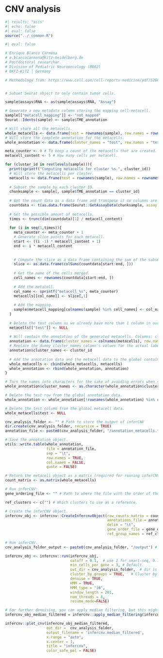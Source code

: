 # CNV analysis {.unnumbered}

```r
#| results: "asis"
#| echo: false
#| eval: false
source("../_common.R")
```

```r
#| eval: false

# Enrique Blanco Carmona
# e.blancocarmona@kitz-heidelberg.de
# Postdoctoral researcher.
# Division of Pediatric Neurooncology (B062)
# DKFZ-KiTZ | Germany

# Methodology from: https://www.cell.com/cell-reports-medicine/pdf/S2666-3791(23)00426-3.pdf


# Subset Seurat object to only contain tumor cells.

sample@assays$RNA <- as(sample@assays$RNA, "Assay")

# Generate a new metadata column storing the mapping cell-metacell.
sample[["metacell_mapping"]] <- "not_mapped"
Seurat::Idents(sample) <- sample$TME_annotation

# Will store all the metacells.
whole_metacells <- data.frame(test = rownames(sample), row.names = rownames(sample))
# Will store the complete annotation for the metacells.
whole_annotation <- data.frame(cluster_names = "test", row.names = "test")

meta_counter <- 0 # To keep a count of the metacells that are created.
metacell_content <- 5 # How many cells per metacell.

for (cluster_id in rev(levels(sample))){
  print(sprintf("Computing metacells for cluster %s.", cluster_id))
  # Will store the metacells per cluster.
  metacells <- data.frame(test = rownames(sample), row.names = rownames(sample))
  
  # Subset the sample by each cluster ID.
  chunksample <- sample[, sample$TME_annotation == cluster_id]
  
  # Get the count data as a data frame and transpose it so columns are GENES and rows are CELLS.
  countdata <- t(as.data.frame(Seurat::GetAssayData(chunksample, assay = "RNA", slot =  "counts")))
  
  # Get the possible amount of metacells.
  times <- trunc(dim(countdata)[1] / metacell_content)
  
  for (i in seq(1,times)){
    meta_counter <- meta_counter + 1
    # Generate slice points for each metacell.
    start <- ((i -1) * metacell_content + 1)
    end <- i * metacell_content
    
    
    # Compute the slice as a data frame containing the sum of the subsetted cells. dims = 1 row (metacell), X columns (genes)
    slice <- as.data.frame(colSums(countdata[start:end, ]))
    
    # Get the name of the cells merged.
    cell_names <- rownames(countdata[start:end, ])
    
    # Add the metacell.
    col_name <- sprintf("metacell_%s", meta_counter)
    metacells[[col_name]] <- slice[,1]
    
    # Add the mapping.
    sample$metacell_mapping[colnames(sample) %in% cell_names] <- col_name
  }
  
  # Delete the test column as we already have more than 1 column in our data frame.
  metacells[["test"]] <- NULL
  
  # Will contain the annotation of the generated metacells. Columns: cluster identities. Rows: each metacell.
  annotation <- data.frame(cluster_names = colnames(metacells), row.names = colnames(metacells))
  # Replace the dummy cluster_names column's values for the actual label for the cluster.
  annotation$cluster_names <- cluster_id
  
  # Add the annotation data and the metacell data to the global containers. In the end: # Columns for metacell object = # rows for annotation object.
  whole_metacells <- cbind(whole_metacells, metacells)
  whole_annotation <- rbind(whole_annotation, annotation)
}

# Turn the names into characters for the sake of avoiding errors when subsetting.
whole_annotation$cluster_names <- as.character(whole_annotation$cluster_names)

# Delete the test row from the global annotation data.
whole_annotation <- whole_annotation[!rownames(whole_annotation) %in% c("test"), , drop = FALSE]

# Delete the test column from the global metacell data.
whole_metacells$test <- NULL

cnv_analysis_folder <- "" # Path to store the output of inferCNV
dir.create(cnv_analysis_folder, recursive = TRUE)
annotation_file <- paste0(cnv_analysis_folder, "/annotation_metacells.tsv")

# Save the annotation object.
utils::write.table(whole_annotation,
                   file = annotation_file,
                   sep = "\t",
                   row.names = TRUE,
                   col.names = FALSE,
                   quote = FALSE)

# Return the metacell object as a matrix (required for running inferCNV).
count_matrix <- as.matrix(whole_metacells)

# Run inferCNV:
gene_ordering_file <- "" # Path to where the file with the order of the genes is stored. It can also be downloaded here: https://data.broadinstitute.org/Trinity/CTAT/cnv/

ref_clusters <- c("") # Which clusters to use as a reference.

# Create the inferCNV object.
infercnv_obj <- infercnv::CreateInfercnvObject(raw_counts_matrix = count_matrix,
                                               annotations_file = annotation_file,
                                               delim = "\t",
                                               gene_order_file = gene_ordering_file,
                                               ref_group_names = ref_clusters)

# Run inferCNV.
cnv_analysis_folder_output <- paste0(cnv_analysis_folder, "/output") # This path needs to not exist in your filesystem otherwise inferCNV will stop complaining that the path exists.

infercnv_obj <- infercnv::run(infercnv_obj,
                              cutoff = 0.1,  # use 1 for smart-seq, 0.1 for 10x-genomics
                              min_cells_per_gene = 3, # Default.
                              out_dir = cnv_analysis_folder,  # dir is auto-created for storing outputs
                              cluster_by_groups = TRUE,   # Cluster by groups.
                              denoise = TRUE,
                              HMM = TRUE,
                              HMM_type = "i6",
                              window_length = 201,
                              num_threads = 8,
                              resume_mode=FALSE)

# For further denoising, you can apply median filtering, but this might remove true signal from the plot.
infercnv_obj_median_filtered = infercnv::apply_median_filtering(infercnv_obj)

infercnv::plot_cnv(infercnv_obj_median_filtered,
                   out_dir =  cnv_analysis_folder,
                   output_filename = 'infercnv.median_filtered',
                   x.range = "auto",
                   x.center = 1,
                   title = "infercnv",
                   color_safe_pal = FALSE)
```


